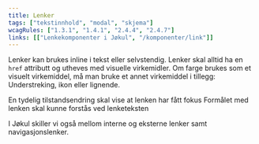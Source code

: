 ```yaml
---
title: Lenker
tags: ["tekstinnhold", "modal", "skjema"]
wcagRules: ["1.3.1", "1.4.1", "2.4.4", "2.4.7"]
links: [["Lenkekomponenter i Jøkul", "/komponenter/link"]]
---
```



Lenker kan brukes inline i tekst eller selvstendig. Lenker skal alltid ha en `href` attributt og utheves med visuelle virkemidler.
Om farge brukes som et visuelt virkemiddel, må man bruke et annet virkemiddel i tillegg: Understreking, ikon eller lignende.

<List>
    <CheckListItem>En tydelig tilstandsendring skal vise at lenken har fått fokus</CheckListItem>
    <CheckListItem>Formålet med lenken skal kunne forstås ved lenketeksten</CheckListItem>
</List>

I Jøkul skiller vi også mellom interne og eksterne lenker samt navigasjonslenker.
